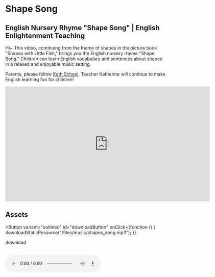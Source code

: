 
# Shape Song

## English Nursery Rhyme "Shape Song" | English Enlightenment Teaching

Hi~ This video, continuing from the theme of shapes in the picture book "Shapes with Little Fish," brings you the English nursery rhyme "Shape Song."
Children can learn English vocabulary and sentences about shapes in a relaxed and enjoyable music setting.

Parents, please follow [Kath School](https://space.bilibili.com/20797715). Teacher Katherine will continue to make English learning fun for children!

<iframe
  src="https://player.bilibili.com/player.html?bvid=BV1nx4y1T7y8&cid=1&page=1"
  scrolling="no"
  border="0"
  frameborder="no"
  framespacing="0"
  allowfullscreen="true"
  width="640"
  height="360"
></iframe>

## Assets

<Button
  variant="outlined"
  id="downloadButton"
  onClick={function () {
    downloadStaticResource("/files/music/shapes_song.mp3");
  }}
>
  download
</Button>
<br />
<br />

<audio src="/files/music/shapes_song.mp3" controls>
  The browser doesn't support
</audio>
